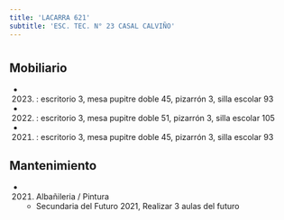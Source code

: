 ```yaml
---
title: 'LACARRA 621'
subtitle: 'ESC. TEC. N° 23 CASAL CALVIÑO'
---
```


#


## Mobiliario

*  (2023) : escritorio 3, mesa pupitre doble 45, pizarrón 3, silla escolar 93 

*  (2022) : escritorio 3, mesa pupitre doble 51, pizarrón 3, silla escolar 105 

*  (2021) : escritorio 3, mesa pupitre doble 45, pizarrón 3, silla escolar 93 





## Mantenimiento

*  (2021) Albañileria / Pintura 
    + Secundaria del Futuro 2021, Realizar 3 aulas del futuro



